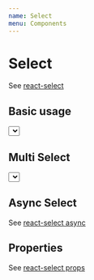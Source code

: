 ```yaml
---
name: Select
menu: Components
---
```



# Select

See [react-select](https://react-select.com/props)

## Basic usage

<Playground>
  <div>
    <Select
      options={[
        { label: 'Abkhazia', value: 'Abkhazia' },
        { label: 'Afghanistan', value: 'Afghanistan' },
        { label: 'Aland Islands', value: 'Aland Islands' },
        { label: 'Albania', value: 'Albania' },
        { label: 'Algeria', value: 'Algeria' },
        { label: 'American Samoa', value: 'American Samoa' },
        { label: 'Andorra', value: 'Andorra' },
        { label: 'Angola', value: 'Angola' },
        { label: 'Anguilla', value: 'Anguilla' },
        { label: 'Antarctica', value: 'Antarctica' },
        { label: 'Antigua and Barbuda', value: 'Antigua and Barbuda' },
        { label: 'Argentina', value: 'Argentina' },
        { label: 'Armenia', value: 'Armenia' },
        { label: 'Aruba', value: 'Aruba' },
        { label: 'Ascension', value: 'Ascension' },
        { label: 'Australia', value: 'Australia' },
        { label: 'Austria', value: 'Austria' },
        { label: 'Azerbaijan', value: 'Azerbaijan' },
        { label: 'Bahamas', value: 'Bahamas' },
        { label: 'Bahrain', value: 'Bahrain' },
        { label: 'Bangladesh', value: 'Bangladesh' },
        { label: 'Barbados', value: 'Barbados' },
        { label: 'Belarus', value: 'Belarus' },
        { label: 'Belgium', value: 'Belgium' },
        { label: 'Belize', value: 'Belize' },
        { label: 'Benin', value: 'Benin' },
        { label: 'Bermuda', value: 'Bermuda' },
        { label: 'Bhutan', value: 'Bhutan' },
        { label: 'Bolivia', value: 'Bolivia' },
        { label: 'Bonaire', value: 'Bonaire' },
        { label: 'Bosnia and Herzegovina', value: 'Bosnia and Herzegovina' },
        { label: 'Botswana', value: 'Botswana' },
        { label: 'Brazil', value: 'Brazil' },
        { label: 'British Virgin Islands', value: 'British Virgin Islands' },
        { label: 'Brunei', value: 'Brunei' },
        { label: 'Bulgaria', value: 'Bulgaria' },
        { label: 'Burkina Faso', value: 'Burkina Faso' },
        { label: 'Burundi', value: 'Burundi' },
        { label: 'Cambodia', value: 'Cambodia' },
        { label: 'Cameroon', value: 'Cameroon' },
        { label: 'Canada', value: 'Canada' },
        { label: 'Cape Verde', value: 'Cape Verde' },
        { label: 'Central African Republic', value: 'Central African Republic' },
        { label: 'Cayman Islands', value: 'Cayman Islands' },
        { label: 'Chad', value: 'Chad' },
        { label: 'Chile', value: 'Chile' },
        { label: 'China', value: 'China' },
        { label: 'Christmas Island', value: 'Christmas Island' },
        { label: 'Cocos (Keeling) Islands', value: 'Cocos (Keeling) Islands' },
        { label: 'Colombia', value: 'Colombia' },
        { label: 'Comoros', value: 'Comoros' },
        { label: 'Cook Islands', value: 'Cook Islands' },
        { label: 'Costa Rica', value: 'Costa Rica' },
        { label: 'Croatia', value: 'Croatia' },
        { label: 'Cuba', value: 'Cuba' },
        { label: 'Curacao', value: 'Curacao' },
        { label: 'Cyprus', value: 'Cyprus' },
        { label: 'Czech Republic', value: 'Czech Republic' },
        { label: 'Denmark', value: 'Denmark' },
        { label: 'Djibouti', value: 'Djibouti' },
        { label: 'Dominica', value: 'Dominica' },
        { label: 'Dominican Republic', value: 'Dominican Republic' },
        { label: 'Donetsk\'s Republic', value: 'Donetsk\'s Republic' },
        { label: 'DR Congo', value: 'DR Congo' },
        { label: 'Ecuador', value: 'Ecuador' },
        { label: 'Egypt', value: 'Egypt' },
        { label: 'El Salvador', value: 'El Salvador' },
        { label: 'Equatorial Guinea', value: 'Equatorial Guinea' },
        { label: 'Eritrea', value: 'Eritrea' },
        { label: 'Estonia', value: 'Estonia' },
        { label: 'Ethiopia', value: 'Ethiopia' },
        { label: 'Falkland Islands', value: 'Falkland Islands' },
        { label: 'Faroe Islands', value: 'Faroe Islands' },
        { label: 'Fiji', value: 'Fiji' },
        { label: 'Finland', value: 'Finland' },
        { label: 'France', value: 'France' },
        { label: 'FS Micronesia', value: 'FS Micronesia' },
        { label: 'French Guiana', value: 'French Guiana' },
        { label: 'French Polynesia', value: 'French Polynesia' },
        { label: 'Gabon', value: 'Gabon' },
        { label: 'Gambia', value: 'Gambia' },
        { label: 'Georgia', value: 'Georgia' },
        { label: 'Germany', value: 'Germany' },
        { label: 'Ghana', value: 'Ghana' },
        { label: 'Gibraltar', value: 'Gibraltar' },
        { label: 'Greece', value: 'Greece' },
        { label: 'Greenland', value: 'Greenland' },
        { label: 'Grenada', value: 'Grenada' },
        { label: 'Guam', value: 'Guam' },
        { label: 'Guadalupe', value: 'Guadalupe' },
        { label: 'Guatemala', value: 'Guatemala' },
        { label: 'Guernsey', value: 'Guernsey' },
        { label: 'Guinea', value: 'Guinea' },
        { label: 'Guinea-Bissau', value: 'Guinea-Bissau' },
        { label: 'Guyana', value: 'Guyana' },
        { label: 'Haiti', value: 'Haiti' },
        { label: 'Honduras', value: 'Honduras' },
        { label: 'Hong Kong', value: 'Hong Kong' },
        { label: 'Hungary', value: 'Hungary' },
        { label: 'Iceland', value: 'Iceland' },
        { label: 'India', value: 'India' },
        { label: 'Indonesia', value: 'Indonesia' },
        { label: 'Iran', value: 'Iran' },
        { label: 'Iraq', value: 'Iraq' },
        { label: 'Ireland', value: 'Ireland' },
        { label: 'Isle of Man', value: 'Isle of Man' },
        { label: 'Israel', value: 'Israel' },
        { label: 'Italy', value: 'Italy' },
        { label: 'Ivory Coast', value: 'Ivory Coast' },
        { label: 'Jamaica', value: 'Jamaica' },
        { label: 'Jan Mayen', value: 'Jan Mayen' },
        { label: 'Japan', value: 'Japan' },
        { label: 'Jersey', value: 'Jersey' },
        { label: 'Jordan', value: 'Jordan' },
        { label: 'Kazakhstan', value: 'Kazakhstan' },
        { label: 'Kenya', value: 'Kenya' },
        { label: 'Kiribati', value: 'Kiribati' },
        { label: 'Kosovo', value: 'Kosovo' },
        { label: 'Kuwait', value: 'Kuwait' },
        { label: 'Kyrgyzstan', value: 'Kyrgyzstan' },
        { label: 'Laos', value: 'Laos' },
        { label: 'Latvia', value: 'Latvia' },
        { label: 'Lebanon', value: 'Lebanon' },
        { label: 'Lesotho', value: 'Lesotho' },
        { label: 'Liberia', value: 'Liberia' },
        { label: 'Libya', value: 'Libya' },
        { label: 'Liechtenstein', value: 'Liechtenstein' },
        { label: 'Lithuania', value: 'Lithuania' },
        { label: 'Luhansk Republic', value: 'Luhansk Republic' },
        { label: 'Luxembourg', value: 'Luxembourg' },
        { label: 'Macau', value: 'Macau' },
        { label: 'Macedonia', value: 'Macedonia' },
        { label: 'Madagascar', value: 'Madagascar' },
        { label: 'Malawi', value: 'Malawi' },
        { label: 'Malaysia', value: 'Malaysia' },
        { label: 'Maldives', value: 'Maldives' },
        { label: 'Mali', value: 'Mali' },
        { label: 'Malta', value: 'Malta' },
        { label: 'Marshall Islands', value: 'Marshall Islands' },
        { label: 'Martinique', value: 'Martinique' },
        { label: 'Mauritania', value: 'Mauritania' },
        { label: 'Mauritius', value: 'Mauritius' },
        { label: 'Mayotte', value: 'Mayotte' },
        { label: 'Mexico', value: 'Mexico' },
        { label: 'Moldova', value: 'Moldova' },
        { label: 'Monaco', value: 'Monaco' },
        { label: 'Mongolia', value: 'Mongolia' },
        { label: 'Montserrat', value: 'Montserrat' },
        { label: 'Montenegro', value: 'Montenegro' },
        { label: 'Morocco', value: 'Morocco' },
        { label: 'Mozambique', value: 'Mozambique' },
        { label: 'Myanmar', value: 'Myanmar' },
        { label: 'Nagorno-Karabakh', value: 'Nagorno-Karabakh' },
        { label: 'Namibia', value: 'Namibia' },
        { label: 'Nauru', value: 'Nauru' },
        { label: 'Nepal', value: 'Nepal' },
        { label: 'Netherlands', value: 'Netherlands' },
        { label: 'New Caledonia', value: 'New Caledonia' },
        { label: 'New Zealand', value: 'New Zealand' },
        { label: 'Nicaragua', value: 'Nicaragua' },
        { label: 'Niger', value: 'Niger' },
        { label: 'Nigeria', value: 'Nigeria' },
        { label: 'Niue', value: 'Niue' },
        { label: 'Norfolk Island', value: 'Norfolk Island' },
        { label: 'North Korea', value: 'North Korea' },
        { label: 'Northern Cyprus', value: 'Northern Cyprus' },
        { label: 'Northern Mariana Islands', value: 'Northern Mariana Islands' },
        { label: 'Norway', value: 'Norway' },
        { label: 'Oman', value: 'Oman' },
        { label: 'Pakistan', value: 'Pakistan' },
        { label: 'Palau', value: 'Palau' },
        { label: 'Palestinian Territories', value: 'Palestinian Territories' },
        { label: 'Panama', value: 'Panama' },
        { label: 'Papua New Guinea', value: 'Papua New Guinea' },
        { label: 'Paraguay', value: 'Paraguay' },
        { label: 'Peru', value: 'Peru' },
        { label: 'Philippines', value: 'Philippines' },
        { label: 'Pitcairn Islands', value: 'Pitcairn Islands' },
        { label: 'Poland', value: 'Poland' },
        { label: 'Portugal', value: 'Portugal' },
        { label: 'Puerto Rico', value: 'Puerto Rico' },
        { label: 'Qatar', value: 'Qatar' },
        { label: 'Reunion', value: 'Reunion' },
        { label: 'Romania', value: 'Romania' },
        { label: 'Russia', value: 'Russia' },
        { label: 'Rwanda', value: 'Rwanda' },
        { label: 'Republic of the Congo', value: 'Republic of the Congo' },
        { label: 'Saba', value: 'Saba' },
        { label: 'Sahrawi Republic', value: 'Sahrawi Republic' },
        { label: 'Saint Barthelemy', value: 'Saint Barthelemy' },
        { label: 'Saint Helena', value: 'Saint Helena' },
        { label: 'Saint Kitts and Nevis', value: 'Saint Kitts and Nevis' },
        { label: 'Saint Lucia', value: 'Saint Lucia' },
        { label: 'Saint Martin', value: 'Saint Martin' },
        { label: 'Saint Pierre and Miquelon', value: 'Saint Pierre and Miquelon' },
        { label: 'Saint Vincent and the Grenadines', value: 'Saint Vincent and the Grenadines' },
        { label: 'Samoa', value: 'Samoa' },
        { label: 'San Marino', value: 'San Marino' },
        { label: 'Sao Tome and Principe', value: 'Sao Tome and Principe' },
        { label: 'Saudi Arabia', value: 'Saudi Arabia' },
        { label: 'Sealand', value: 'Sealand' },
        { label: 'Senegal', value: 'Senegal' },
        { label: 'Serbia', value: 'Serbia' },
        { label: 'Seychelles', value: 'Seychelles' },
        { label: 'Sierra Leone', value: 'Sierra Leone' },
        { label: 'Singapore', value: 'Singapore' },
        { label: 'Sint Eustatius', value: 'Sint Eustatius' },
        { label: 'Sint Maarten', value: 'Sint Maarten' },
        { label: 'Slovakia', value: 'Slovakia' },
        { label: 'Slovenia', value: 'Slovenia' },
        { label: 'Solomon Islands', value: 'Solomon Islands' },
        { label: 'Somalia', value: 'Somalia' },
        { label: 'Somaliland', value: 'Somaliland' },
        { label: 'South Africa', value: 'South Africa' },
        { label: 'South Georgia and the South Sandwich Islands', value: 'South Georgia and the South Sandwich Islands' },
        { label: 'South Korea', value: 'South Korea' },
        { label: 'South Ossetia', value: 'South Ossetia' },
        { label: 'South Sudan', value: 'South Sudan' },
        { label: 'Spain', value: 'Spain' },
        { label: 'Sri Lanka', value: 'Sri Lanka' },
        { label: 'Sudan', value: 'Sudan' },
        { label: 'Suriname', value: 'Suriname' },
        { label: 'Svalbard', value: 'Svalbard' },
        { label: 'Swaziland', value: 'Swaziland' },
        { label: 'Sweden', value: 'Sweden' },
        { label: 'Switzerland', value: 'Switzerland' },
        { label: 'Syria', value: 'Syria' },
        { label: 'Taiwan', value: 'Taiwan' },
        { label: 'Tajikistan', value: 'Tajikistan' },
        { label: 'Tanzania', value: 'Tanzania' },
        { label: 'Thailand', value: 'Thailand' },
        { label: 'Timor-Leste', value: 'Timor-Leste' },
        { label: 'Togo', value: 'Togo' },
        { label: 'Tokelau', value: 'Tokelau' },
        { label: 'Tonga', value: 'Tonga' },
        { label: 'Transnistria', value: 'Transnistria' },
        { label: 'Tibet', value: 'Tibet' },
        { label: 'Trinidad and Tobago', value: 'Trinidad and Tobago' },
        { label: 'Tristan da Cunha', value: 'Tristan da Cunha' },
        { label: 'Tunisia', value: 'Tunisia' },
        { label: 'Turkey', value: 'Turkey' },
        { label: 'Turkmenistan', value: 'Turkmenistan' },
        { label: 'Turks and Caicos', value: 'Turks and Caicos' },
        { label: 'Tuvalu', value: 'Tuvalu' },
        { label: 'Uganda', value: 'Uganda' },
        { label: 'Ukraine', value: 'Ukraine' },
        { label: 'United Arab Emirates', value: 'United Arab Emirates' },
        { label: 'United Kingdom', value: 'United Kingdom' },
        { label: 'United States of America', value: 'United States of America' },
        { label: 'Uruguay', value: 'Uruguay' },
        { label: 'US Virgin Islands', value: 'US Virgin Islands' },
        { label: 'Uzbekistan', value: 'Uzbekistan' },
        { label: 'Vanuatu', value: 'Vanuatu' },
        { label: 'Vatican City', value: 'Vatican City' },
        { label: 'Venezuela', value: 'Venezuela' },
        { label: 'Vietnam', value: 'Vietnam' },
        { label: 'Wallis and Futuna', value: 'Wallis and Futuna' },
        { label: 'Yemen', value: 'Yemen' },
        { label: 'Zambia', value: 'Zambia' },
        { label: 'Zimbabwe', value: 'Zimbabwe' }
      ]}
    />
  </div>
</Playground>

## Multi Select

<Playground>
  <div>
    <Select
      isMulti={true}
      options={[
        { label: 'React', value: 'React' },
        { label: 'Vue', value: 'Vue' },
        { label: 'Svelte', value: 'Svelte' },
        { label: 'Angular', value: 'Angular' }
      ]}
    />
  </div>
</Playground>

## Async Select

See [react-select async](https://react-select.com/async)

## Properties

See [react-select props](https://react-select.com/props)
